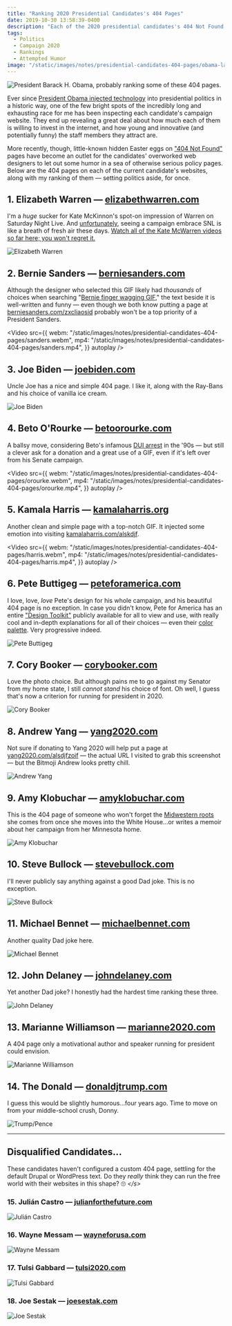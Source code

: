 ```yaml
---
title: "Ranking 2020 Presidential Candidates's 404 Pages"
date: 2019-10-30 13:58:39-0400
description: "Each of the 2020 presidential candidates's 404 Not Found pages, ranked."
tags:
  - Politics
  - Campaign 2020
  - Rankings
  - Attempted Humor
image: "/static/images/notes/presidential-candidates-404-pages/obama-laughing.jpg"
---
```


![President Barack H. Obama, probably ranking some of these 404 pages.](../public/static/images/notes/presidential-candidates-404-pages/obama-laughing.jpg)

Ever since [President Obama injected technology](https://arstechnica.com/information-technology/2012/11/built-to-win-deep-inside-obamas-campaign-tech/) into presidential politics in a historic way, one of the few bright spots of the incredibly long and exhausting race for me has been inspecting each candidate's campaign website. They end up revealing a great deal about how much each of them is willing to invest in the internet, and how young and innovative (and potentially funny) the staff members they attract are.

More recently, though, little-known hidden Easter eggs on ["404 Not Found"](https://en.wikipedia.org/wiki/HTTP_404) pages have become an outlet for the candidates' overworked web designers to let out some humor in a sea of otherwise serious policy pages. Below are the 404 pages on each of the current candidate's websites, along with my ranking of them — setting politics aside, for once.

## 1. Elizabeth Warren — [elizabethwarren.com](https://elizabethwarren.com/asdfasdf404)

I'm a _huge_ sucker for Kate McKinnon's spot-on impression of Warren on Saturday Night Live. And [unfortunately](https://twitter.com/realdonaldtrump/status/1097116612279316480), seeing a campaign embrace SNL is like a breath of fresh air these days. [Watch all of the Kate McWarren videos so far here; you won't regret it.](https://www.nbc.com/saturday-night-live/cast/kate-mckinnon-15056/impersonation/elizabeth-warren-287903)

![Elizabeth Warren](../public/static/images/notes/presidential-candidates-404-pages/warren.png)

## 2. Bernie Sanders — [berniesanders.com](https://berniesanders.com/asdfasdf404/)

Although the designer who selected this GIF likely had _thousands_ of choices when searching "[Bernie finger wagging GIF](https://www.google.com/search?q=Bernie+finger+wagging+GIF&tbm=isch&tbs=itp:animated)," the text beside it is well-written and funny — even though we both know putting a page at [berniesanders.com/zxcliaosid](https://berniesanders.com/zxcliaosid/) probably won't be a top priority of a President Sanders.

<Video
  src={{
    webm: "/static/images/notes/presidential-candidates-404-pages/sanders.webm",
    mp4: "/static/images/notes/presidential-candidates-404-pages/sanders.mp4",
  }}
  autoplay
/>

## 3. Joe Biden — [joebiden.com](https://joebiden.com/asdfasdf404)

Uncle Joe has a nice and simple 404 page. I like it, along with the Ray-Bans and his choice of vanilla ice cream.

![Joe Biden](../public/static/images/notes/presidential-candidates-404-pages/biden.png)

## 4. Beto O'Rourke — [betoorourke.com](https://betoorourke.com/asdfasdf404)

A ballsy move, considering Beto's infamous [DUI arrest](https://www.politifact.com/texas/statements/2019/mar/14/club-growth/beto-orourke-arrested-dwi-flee-scene/) in the '90s — but still a clever ask for a donation and a great use of a GIF, even if it's left over from his Senate campaign.

<Video
  src={{
    webm: "/static/images/notes/presidential-candidates-404-pages/orourke.webm",
    mp4: "/static/images/notes/presidential-candidates-404-pages/orourke.mp4",
  }}
  autoplay
/>

## 5. Kamala Harris — [kamalaharris.org](https://kamalaharris.org/asdfasdf404)

Another clean and simple page with a top-notch GIF. It injected some emotion into visiting [kamalaharris.com/alskdjf](https://kamalaharris.com/alskdjf).

<Video
  src={{
    webm: "/static/images/notes/presidential-candidates-404-pages/harris.webm",
    mp4: "/static/images/notes/presidential-candidates-404-pages/harris.mp4",
  }}
  autoplay
/>

## 6. Pete Buttigeg — [peteforamerica.com](https://peteforamerica.com/asdfasdf404/)

I love, love, _love_ Pete's design for his whole campaign, and his beautiful 404 page is no exception. In case you didn't know, Pete for America has an entire ["Design Toolkit"](https://design.peteforamerica.com/) publicly available for all to view and use, with really cool and in-depth explanations for all of their choices — even their [color palette](https://design.peteforamerica.com/colors). Very progressive indeed.

![Pete Buttigeg](../public/static/images/notes/presidential-candidates-404-pages/buttigeg.png)

## 7. Cory Booker — [corybooker.com](https://corybooker.com/asdfasdf404/)

Love the photo choice. But although pains me to go against my Senator from my home state, I still _cannot stand_ his choice of font. Oh well, I guess that's now a criterion for running for president in 2020.

![Cory Booker](../public/static/images/notes/presidential-candidates-404-pages/booker.png)

## 8. Andrew Yang — [yang2020.com](https://www.yang2020.com/asdfasdf404)

Not sure if donating to Yang 2020 will help put a page at [yang2020.com/alsdjfzoif](https://www.yang2020.com/alsdjfzoif) — the actual URL I visited to grab this screenshot — but the Bitmoji Andrew looks pretty chill.

![Andrew Yang](../public/static/images/notes/presidential-candidates-404-pages/yang.png)

## 9. Amy Klobuchar — [amyklobuchar.com](https://amyklobuchar.com/asdfasdf404)

This is the 404 page of someone who won't forget the [Midwestern roots](https://en.wikipedia.org/wiki/Uff_da) she comes from once she moves into the White House...or writes a memoir about her campaign from her Minnesota home.

![Amy Klobuchar](../public/static/images/notes/presidential-candidates-404-pages/klobuchar.png)

## 10. Steve Bullock — [stevebullock.com](https://stevebullock.com/asdfasdf404)

I'll never publicly say anything against a good Dad joke. This is no exception.

![Steve Bullock](../public/static/images/notes/presidential-candidates-404-pages/bullock.png)

## 11. Michael Bennet — [michaelbennet.com](https://michaelbennet.com/asdfasdf404)

Another quality Dad joke here.

![Michael Bennet](../public/static/images/notes/presidential-candidates-404-pages/bennet.png)

## 12. John Delaney — [johndelaney.com](https://www.johndelaney.com/asdfasdf404)

Yet another Dad joke? I honestly had the hardest time ranking these three.

![John Delaney](../public/static/images/notes/presidential-candidates-404-pages/delaney.png)

## 13. Marianne Williamson — [marianne2020.com](https://www.marianne2020.com/asdfasdf404)

A 404 page only a motivational author and speaker running for president could envision.

![Marianne Williamson](../public/static/images/notes/presidential-candidates-404-pages/williamson.png)

## 14. The Donald — [donaldjtrump.com](https://donaldjtrump.com/asdfasdf404)

I guess this would be slightly humorous...four years ago. Time to move on from your middle-school crush, Donny.

![Trump/Pence](../public/static/images/notes/presidential-candidates-404-pages/trump.png)

---

## Disqualified Candidates...

These candidates haven't configured a custom 404 page, settling for the default Drupal or WordPress text. Do they _really_ think they can run the free world with their websites in this shape? 🙄 _&lt;/s&gt;_

### 15. Julián Castro — [julianforthefuture.com](https://www.julianforthefuture.com/asdfasdf404)

![Julián Castro](../public/static/images/notes/presidential-candidates-404-pages/castro.png)

### 16. Wayne Messam — [wayneforusa.com](https://wayneforusa.com/asdfasdf404)

![Wayne Messam](../public/static/images/notes/presidential-candidates-404-pages/messam.png)

### 17. Tulsi Gabbard — [tulsi2020.com](https://www.tulsi2020.com/asdfasdf404)

![Tulsi Gabbard](/public/static/images/notes/presidential-candidates-404-pages/gabbard.png)

### 18. Joe Sestak — [joesestak.com](https://www.joesestak.com/asdfasdf404)

![Joe Sestak](../public/static/images/notes/presidential-candidates-404-pages/sestak.png)
